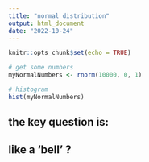 ```yaml
---
title: "normal distribution"
output: html_document
date: "2022-10-24"
---
```


```r
knitr::opts_chunk$set(echo = TRUE)
```

```r
# get some numbers
myNormalNumbers <- rnorm(10000, 0, 1)
```
```r
# histogram
hist(myNormalNumbers)
```
## the key question is:
## like a 'bell' ?



















